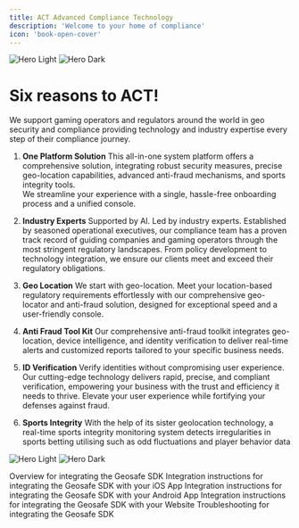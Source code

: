 ```yaml
---
title: ACT Advanced Compliance Technology
description: 'Welcome to your home of compliance'
icon: 'book-open-cover'
---
```


<img
  className="block dark:hidden"
  src="/images/ACT Group Consoles small - light.svg"
  alt="Hero Light"
/>
<img
  className="hidden dark:block"
  src="/images/ACT Group Consoles small - dark.svg"
  alt="Hero Dark"
/>

# Six reasons to ACT!

We support gaming operators and regulators around the world in geo security and compliance providing technology and industry expertise every step of their compliance journey.

1. **One Platform Solution**
This all-in-one system platform offers a comprehensive solution, integrating robust security measures, precise geo-location capabilities, advanced anti-fraud mechanisms, and sports integrity tools.  
We streamline your experience with a single, hassle-free onboarding process and a unified console. 

2. **Industry Experts**
Supported by AI. Led by industry experts.
Established by seasoned operational executives, our compliance team has a proven track record of guiding companies and gaming operators through the most stringent regulatory landscapes. From policy development to technology integration, we ensure our clients meet and exceed their regulatory obligations. 

3. **Geo Location**
We start with geo-location. Meet your location-based regulatory requirements effortlessly with our comprehensive geo-locator and anti-fraud solution, designed for exceptional speed and a user-friendly console. 

4. **Anti Fraud Tool Kit**
Our comprehensive anti-fraud toolkit integrates geo-location, device intelligence, and identity verification to deliver real-time alerts and customized reports tailored to your specific business needs. 

5. **ID Verification**
Verify identities without compromising user experience. Our cutting-edge technology delivers rapid, precise, and compliant verification, empowering your business with the trust and efficiency it needs to thrive. 
Elevate your user experience while fortifying your defenses against fraud. 

6. **Sports Integrity**
With the help of its sister geolocation technology, a real-time sports integrity monitoring system detects irregularities in sports betting utilising such as odd fluctuations and player behavior data

<img
  className="block dark:hidden"
  src="/images/geosafe - light.svg"
  alt="Hero Light"
/>
<img
  className="hidden dark:block"
  src="/images/geosafe - dark.svg"
  alt="Hero Dark"
/>

<CardGroup cols={2}>
  <Card
    title="Overview"
    icon="location-dot"
    href="/geosafe/SDK-iOS"
  >
    Overview for integrating the Geosafe SDK
  </Card>
  <Card
    title="iOS Integration"
    icon="apple"
    href="/geosafe/SDK-iOS"
  >
    Integration instructions for integrating the Geosafe SDK with your iOS App
  </Card>
  <Card
    title="Android Integration"
    icon="android"
    href="/geosafe/SDK-Android"
  >
    Integration instructions for integrating the Geosafe SDK with your Android App
  </Card>  
  <Card
    title="Web Integration"
    icon="globe"
    href="/geosafe/SDK-Web"
  >
    Integration instructions for integrating the Geosafe SDK with your Website
  </Card>
  <Card
    title="Troubleshooting"
    icon="paw-claws"
    href="/geosafe/troubleshooting"
  >
    Troubleshooting for integrating the Geosafe SDK
  </Card>
</CardGroup>
